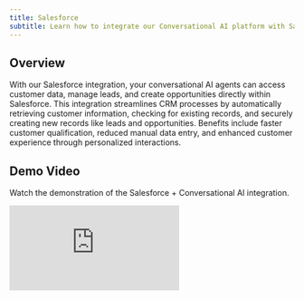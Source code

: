 ```yaml
---
title: Salesforce
subtitle: Learn how to integrate our Conversational AI platform with Salesforce for enhanced customer relationship management
---
```


## Overview

With our Salesforce integration, your conversational AI agents can access customer data, manage leads, and create opportunities directly within Salesforce. This integration streamlines CRM processes by automatically retrieving customer information, checking for existing records, and securely creating new records like leads and opportunities. Benefits include faster customer qualification, reduced manual data entry, and enhanced customer experience through personalized interactions.

## Demo Video

Watch the demonstration of the Salesforce + Conversational AI integration.

<Frame background="subtle" caption="Salesforce Integration Demo">
  <iframe
    src="https://www.loom.com/embed/cfb64cb7fc2a406489ef96e7c47d14c0?sid=4c701e52-c49f-4a76-aa30-6befd1327757"
    frameBorder="0"
    webkitAllowFullScreen={true}
    mozAllowFullScreen={true}
    allowFullScreen={true}
    style={{ width: '100%', height: '360px' }}
  />
</Frame>

### Quick Start Checklist

[ ] Create External Client App in Salesforce
[ ] Configure OAuth settings
[ ] Enable Client Credentials Flow with valid "Run As" user
[ ] Find your correct Salesforce domain
[ ] Import the three webhook tool configurations
[ ] Update tool configurations with your Salesforce domain
[ ] Configure tool authorization (Workplace Auth Connections or manual secrets)
[ ] Test your integration with manual API calls
[ ] Validate functionality with your conversational AI agent

## How it works

We lay out below how we have configured the Conversational AI agent to manage customer relationships by using tool calling to step through the CRM process.
Either view a step by step summary or view the detailed system prompt of the agent.

<Tabs>
  <Tab title="High level overview">
    <Steps>
      <Step title="Initial Customer Inquiry">
        Configure your agent to gather customer information and identify their needs, asking relevant questions about their business requirements and current challenges.
      </Step>

      <Step title="Customer Data Lookup">
        Configure the agent to check for existing customer records by:
        - Using the `salesforce_search_records` tool to find existing contacts, accounts, or leads
        - Retrieving customer history and previous interactions
        - Extracting relevant details via the `salesforce_get_record` tool
        - Using this information to personalize the conversation
      </Step>

      <Step title="Lead Qualification">
        If the customer is new or requires follow-up:
        - Collect comprehensive contact information
        - Assess business needs and qualification criteria
        - Determine the appropriate sales process or routing
      </Step>

      <Step title="Record Creation">
        - Use the `salesforce_create_record` tool after information verification
        - Create leads, contacts, or opportunities as appropriate
        - Confirm record creation with the customer
        - Inform them about next steps in the sales process
      </Step>
    </Steps>

  </Tab>

  <Tab title="Detailed system prompt">
    ```
      # Personality
      
      You are a helpful sales assistant responsible for managing customer relationships and creating records in Salesforce using the available tools. Be friendly, professional, and consultative in your approach.
      
      # Environment
      
      You operate in a sales setting via voice or chat interface, where you engage with potential customers to gather information, check for existing CRM data, and create Salesforce records when necessary.
      
      # Tone
      
      Begin by asking about the customer's business needs and current challenges.
      
      Then, ask relevant qualification questions to understand their requirements, one question at a time, and wait for their response before proceeding.
      
      Once you have basic information about the customer, say you will check for any existing records in the system.
      
      Use any existing information to personalize the conversation and avoid asking for data you already have.
      
      When discussing opportunities, always reference them by name (e.g., "Q1 Enterprise Deal") rather than by ID.
      
      # Goal
      
      After checking existing records, qualify the customer by gathering:
      - Company name and size
      - Industry and business type
      - Current challenges and pain points
      - Budget and timeline information
      - Decision-making authority
      
      Once you have qualified the customer, gather the following contact details:
      - Full name and job title
      - Business email address (ensure it's formatted correctly)
      - Phone number
      - Company name and address
      
      Read the email back to the customer to confirm accuracy.
      
      Once all information is confirmed, explain that you will create a record in our system.
      
      Create the appropriate record (Lead, Contact, or Opportunity) using the `salesforce_create_record` tool.
      
      Thank the customer and explain the next steps in the sales process.
      
      # Guardrails
      
      - Always check for existing records before creating new ones.
      - If the customer asks to proceed, do so with the existing information.
      - Qualify leads appropriately based on their responses.
      - Do not discuss topics outside of business solutions and sales.
      - Always maintain professional communication.
      - Protect customer privacy and handle data securely.
      
      # Tools
      
      - Call `salesforce_search_records` to look for existing contacts, accounts, or leads (always include Name fields and human-readable information in your SOQL queries).
      - If found, call `salesforce_get_record` to get detailed information about the existing record.
      - Use `salesforce_create_record` to generate Leads, Contacts, or Opportunities after qualification.
```
  </Tab>
</Tabs>

<Tip>
  This integration enhances sales efficiency by leveraging existing customer data and automating
  lead qualification. Tool authorization can be managed using either manual secrets or Workplace
  Auth Connections (recommended for automatic token refresh). The tools are configured to return
  human-readable names and descriptions rather than technical IDs to improve conversation quality.
</Tip>

## Authentication Setup

Before configuring the tools, you must set up OAuth 2.0 authentication with Salesforce using an External Client App.

### Step 1: Create an External Client App in Salesforce

1. Log into your Salesforce org as an administrator
2. Go to **Setup** → **App Manager** (or search "App Manager" in Quick Find)
3. Click **New External Client App**
4. Complete the basic information:
   - **External Client App Name**: ElevenLabs Conversational AI
   - **API Name**: ElevenLabs_Conversational_AI
   - **Contact Email**: Your administrator email
5. In the **API (Enable OAuth Settings)** section:
   - Check **Enable OAuth Settings**
   - **Callback URL**: `https://api.elevenlabs.io/oauth/callback` (or your specific callback URL)
   - **OAuth Start URL**: `https://api.elevenlabs.io/oauth/start` (required field)
   - **Selected OAuth Scopes**: Add these scopes:
     - **Full access (full)**
     - **Perform requests on your behalf at any time (refresh_token, offline_access)**
     - **Manage user data via api**
6. Click **Save**
7. Copy the **Consumer Key** and **Consumer Secret** - you'll need these for authentication

### Step 2: Configure OAuth Client Credentials Flow

<Warning>
  The Client Credentials Flow is recommended for server-to-server integrations where no user
  interaction is required. Ensure your Salesforce admin has enabled this flow.
</Warning>

1. **Enable Client Credentials Flow**:

   - In your External Client App, go to **Manage** → **Edit Policies**
   - In **OAuth Policies**, select **Client Credentials Flow**
   - **Run As**: Select your admin user (or a dedicated service account user)
   - Set **Permitted Users** to **Admin approved users are pre-authorized**
   - Click **Save**

   **Important**: The "Run As" user determines the permissions for all API calls. Choose a user with:

   - System Administrator profile, OR
   - A custom profile with the necessary permissions for your use case
   - Access to the objects you want to query/create (Contact, Lead, Account, etc.)
   - **API Enabled** permission must be checked

2. **Find Your Salesforce Domain**:
   Your Salesforce domain is required for API calls. Here's how to find it:

   **Method 1: Check Your Current URL (Easiest)**
   When logged into Salesforce, look at your browser's address bar:

   - **Lightning Experience**: `https://yourcompany.lightning.force.com/`
   - **My Domain**: `https://yourcompany.my.salesforce.com/`

   **Method 2: Setup → Company Information**

   - Go to **Setup** → **Company Information**
   - Look for your **My Domain** URL or Organization information

   **Method 3: Setup → Domain Management**

   - Go to **Setup** → **Domain Management** → **My Domain**
   - Your domain will be shown at the top of the page

   **Common Domain Formats:**

   - `https://yourcompany.my.salesforce.com` (My Domain)
   - `https://yourcompany.lightning.force.com` (Lightning)
   - `https://yourcompany.develop.my.salesforce.com` (Sandbox)

   **Note**: Use the full domain without trailing slash for API calls.

3. **Setup Complete**: You have now created the External Client App and configured Client Credentials Flow. The Consumer Key and Consumer Secret will be used for token generation in the tool authorization step.

## Tool Configurations

The integration with Salesforce employs three primary webhook tools to manage customer relationships. You can configure authorization for these tools using either manual secrets or Workplace Auth Connections.

### Authorization Options

<Tabs>
  <Tab title="Workplace Auth Connections">
    **Recommended**: Configure automatic token management through the ElevenLabs dashboard.
    
    <Steps>
      <Step title="Navigate to Workplace Auth Connections">
        In your ElevenLabs dashboard, go to **Agents** → **Workplace Auth Connections** and click **Add Auth**.
      </Step>

      <Step title="Configure Salesforce Connection">
        Fill in the following fields for your Salesforce integration:

        **Connection Name**: `Salesforce CRM`

        **Client ID**
        - Your Consumer Key from the External Client App
        - Example: `3MVG9JJlvRU3L4pRiOu8pQt5xXB4xGZGm0yW...`

        **Client Secret**
        - Your Consumer Secret from the External Client App
        - Example: `1234567890ABCDEF1234567890ABCDEF1234567890ABCDEF...`

        **Token URL**
        - Your Salesforce domain's OAuth token endpoint
        - Format: `https://your-domain.my.salesforce.com/services/oauth2/token`
        - Example: `https://mycompany.my.salesforce.com/services/oauth2/token`

        **Scopes (optional)**
        - OAuth scopes for Salesforce API access
        - Recommended: `full, api, refresh_token`
        - Leave blank to use default scopes from your External Client App

        **Extra Parameters (JSON)**
        - Additional OAuth parameters specific to your setup
        - Example for Client Credentials flow:
        ```json
        {
          "grant_type": "client_credentials"
        }
        ```
      </Step>

      <Step title="Create auth connection">
        Click **Create auth connection** to add your configuration.
      </Step>

      <Step title="Use in Tool Configurations">
        Once the connection is successful, save it and reference it in your webhook tool configurations in the **Authentication** section instead of using manual secrets.
      </Step>
    </Steps>

    <Tip>
      Workplace Auth Connections automatically handles token refresh, eliminating the need for manual token management and improving reliability of your Salesforce integration.
    </Tip>

  </Tab>
  
  <Tab title="Manual OAuth Token">
    Generate OAuth tokens manually and manage them as secrets. This requires manual token refresh when tokens expire.
    
    <Steps>
      <Step title="Generate the OAuth Token">
        Use the Client Credentials flow to generate an access token:

        ```bash
        curl -X POST "https://your-domain.my.salesforce.com/services/oauth2/token" \
        -H "Content-Type: application/x-www-form-urlencoded" \
        -d "grant_type=client_credentials&client_id=YOUR_CONSUMER_KEY&client_secret=YOUR_CONSUMER_SECRET"
        ```

        The response will include an `access_token`:

        ```json
        {
          "access_token": "00D...",
          "instance_url": "https://your-domain.my.salesforce.com",
          "token_type": "Bearer"
        }
        ```
      </Step>

      <Step title="Create Authentication Secret">
        - Format the authorization header as: `Bearer {access_token}`
        - Save this as a secret in your agent's secrets with name `salesforce_auth`
        - Example: `Bearer 00D5g0000XXXXXX12341QIQEUqKKOYTsoK01jQx79...`
      </Step>

      <Step title="Configure Tool Authorization">
        In your webhook tool configurations, set:
        - **Authorization**: *(Secret: `salesforce_auth`)*
      </Step>
    </Steps>

    <Note>
      Access tokens expire and will need to be refreshed periodically. Consider implementing token
      refresh logic or using a longer-lived approach for production use.
    </Note>

  </Tab>
</Tabs>

### Tool Configurations

Use the tabs below to review each tool's configuration.

<Tabs>
  <Tab title="salesforce_search_records">
    **Name:** salesforce_search_records  
    **Description:** Searches for existing records in Salesforce using SOQL queries. Always returns human-readable information including Names, not just IDs.  
    **Method:** GET  
    **URL:** `https://your-domain.my.salesforce.com/services/data/v58.0/query/?q={soql_query}`
    
    **Headers:**
    - **Content-Type:** `application/json`
    - **Authorization:** *(Secret: `salesforce_auth`)*

    **Query Parameters:**
    - **q:** SOQL query string (e.g., "SELECT Id, Name, Email FROM Contact WHERE Email = 'example@email.com'")

    **Tool JSON:**

    ```json
    {
      "type": "webhook",
      "name": "salesforce_search_records",
      "description": "Searches for existing records in Salesforce using SOQL queries. Always returns human-readable names and details, not just IDs.",
      "api_schema": {
        "url": "https://your-domain.my.salesforce.com/services/data/v58.0/query/",
        "method": "GET",
        "path_params_schema": [],
        "query_params_schema": [
          {
            "id": "q",
            "type": "string",
            "description": "SOQL query string to search for records. Always include Name fields and other human-readable information. Example: SELECT Id, Name, Email, Phone, Company FROM Contact WHERE Email = 'customer@example.com'. For Opportunities, include: SELECT Id, Name, StageName, Amount, CloseDate, Account.Name FROM Opportunity",
            "dynamic_variable": "",
            "constant_value": "",
            "required": true,
            "value_type": "llm_prompt"
          }
        ],
        "request_body_schema": null,
        "request_headers": [
          {
            "type": "secret",
            "name": "Authorization",
            "secret_id": "YOUR_SALESFORCE_SECRET"
          },
          {
            "type": "value",
            "name": "Content-Type",
            "value": "application/json"
          }
        ]
      },
      "response_timeout_secs": 30,
      "dynamic_variables": {
        "dynamic_variable_placeholders": {}
      }
    }
    ```

  </Tab>

  <Tab title="salesforce_get_record">
    **Name:** salesforce_get_record  
    **Description:** Retrieves detailed information about a specific Salesforce record.  
    **Method:** GET  
    **URL:** `https://your-domain.my.salesforce.com/services/data/v58.0/sobjects/{object_type}/{record_id}`

    **Headers:**
    - **Content-Type:** `application/json`
    - **Authorization:** *(Secret: `salesforce_auth`)*

    **Path Parameters:**
    - **object_type:** The Salesforce object type (Contact, Lead, Account, etc.)
    - **record_id:** The unique Salesforce record ID

    **Tool JSON:**

    ```json
    {
      "type": "webhook",
      "name": "salesforce_get_record",
      "description": "Retrieves detailed information about a specific Salesforce record.",
      "api_schema": {
        "url": "https://your-domain.my.salesforce.com/services/data/v58.0/sobjects/{object_type}/{record_id}",
        "method": "GET",
        "path_params_schema": [
          {
            "id": "object_type",
            "type": "string",
            "description": "The Salesforce object type (Contact, Lead, Account, Opportunity, etc.)",
            "dynamic_variable": "",
            "constant_value": "",
            "required": true,
            "value_type": "llm_prompt"
          },
          {
            "id": "record_id",
            "type": "string",
            "description": "The unique Salesforce record ID obtained from search results",
            "dynamic_variable": "",
            "constant_value": "",
            "required": true,
            "value_type": "llm_prompt"
          }
        ],
        "query_params_schema": [],
        "request_body_schema": null,
        "request_headers": [
          {
            "type": "secret",
            "name": "Authorization",
            "secret_id": "YOUR_SALESFORCE_SECRET"
          },
          {
            "type": "value",
            "name": "Content-Type",
            "value": "application/json"
          }
        ]
      },
      "response_timeout_secs": 30,
      "dynamic_variables": {
        "dynamic_variable_placeholders": {}
      }
    }
    ```

  </Tab>

  <Tab title="salesforce_create_record">
    **Name:** salesforce_create_record  
    **Description:** Creates a new record in Salesforce.  
    **Method:** POST  
    **URL:** `https://your-domain.my.salesforce.com/services/data/v58.0/sobjects/{object_type}/`

    **Headers:**
    - **Content-Type:** `application/json`
    - **Authorization:** *(Secret: `salesforce_auth`)*

    **Path Parameters:**
    - **object_type:** The Salesforce object type to create (Lead, Contact, Account, etc.)

    **Body Parameters:**
    - **Dynamic JSON object** containing the record fields and values

    **Tool JSON:**

    ```json
    {
      "type": "webhook",
      "name": "salesforce_create_record",
      "description": "Creates a new record in Salesforce (Lead, Contact, Account, Opportunity, etc.)",
      "api_schema": {
        "url": "https://your-domain.my.salesforce.com/services/data/v58.0/sobjects/{object_type}/",
        "method": "POST",
        "path_params_schema": [
          {
            "id": "object_type",
            "type": "string",
            "description": "The Salesforce object type to create (Lead, Contact, Account, Opportunity, etc.)",
            "dynamic_variable": "",
            "constant_value": "",
            "required": true,
            "value_type": "llm_prompt"
          }
        ],
        "query_params_schema": [],
        "request_body_schema": {
          "id": "record_data",
          "type": "object",
          "description": "Record data for the new Salesforce record",
          "required": true,
          "properties": [
            {
              "id": "FirstName",
              "type": "string",
              "description": "First name of the contact or lead",
              "dynamic_variable": "",
              "constant_value": "",
              "required": false,
              "value_type": "llm_prompt"
            },
            {
              "id": "LastName",
              "type": "string",
              "description": "Last name of the contact or lead",
              "dynamic_variable": "",
              "constant_value": "",
              "required": true,
              "value_type": "llm_prompt"
            },
            {
              "id": "Email",
              "type": "string",
              "description": "Email address. Must be properly formatted: user@domain.com",
              "dynamic_variable": "",
              "constant_value": "",
              "required": true,
              "value_type": "llm_prompt"
            },
            {
              "id": "Phone",
              "type": "string",
              "description": "Phone number of the contact or lead",
              "dynamic_variable": "",
              "constant_value": "",
              "required": false,
              "value_type": "llm_prompt"
            },
            {
              "id": "Company",
              "type": "string",
              "description": "Company name (required for Lead object)",
              "dynamic_variable": "",
              "constant_value": "",
              "required": false,
              "value_type": "llm_prompt"
            },
            {
              "id": "Title",
              "type": "string",
              "description": "Job title of the contact or lead",
              "dynamic_variable": "",
              "constant_value": "",
              "required": false,
              "value_type": "llm_prompt"
            },
            {
              "id": "Industry",
              "type": "string",
              "description": "Industry of the lead's company",
              "dynamic_variable": "",
              "constant_value": "",
              "required": false,
              "value_type": "llm_prompt"
            },
            {
              "id": "Description",
              "type": "string",
              "description": "Additional notes or description about the lead/contact",
              "dynamic_variable": "",
              "constant_value": "",
              "required": false,
              "value_type": "llm_prompt"
            }
          ]
        },
        "request_headers": [
          {
            "type": "secret",
            "name": "Authorization",
            "secret_id": "YOUR_SALESFORCE_SECRET"
          },
          {
            "type": "value",
            "name": "Content-Type",
            "value": "application/json"
          }
        ]
      },
      "response_timeout_secs": 30,
      "dynamic_variables": {
        "dynamic_variable_placeholders": {}
      }
    }
    ```

  </Tab>
</Tabs>

<Warning>
  Ensure that you configure tool authorization for your Salesforce webhook tools using either: -
  **Workplace Auth Connections**: Configure the connection in your ElevenLabs dashboard and
  reference it in your webhook tool configurations' **Authentication** section, OR - **Manual OAuth
  Token**: Replace `YOUR_SALESFORCE_SECRET` with your actual secret ID in the tool configurations.
</Warning>

## Common SOQL Queries

Here are some commonly used SOQL queries for the `salesforce_search_records` tool. All queries prioritize human-readable information over technical IDs:

### Search for Contacts by Email

```sql
SELECT Id, Name, Email, Phone, Title, Account.Name, Account.Type FROM Contact WHERE Email = 'customer@example.com'
```

### Search for Leads by Email or Phone

```sql
SELECT Id, Name, Email, Phone, Company, Industry, Status, LeadSource, Title FROM Lead WHERE Email = 'customer@example.com' OR Phone = '+1234567890'
```

### Search for Accounts by Name

```sql
SELECT Id, Name, Type, Industry, Phone, BillingCity, BillingState, Website FROM Account WHERE Name LIKE '%Company Name%'
```

### Search for Recent Opportunities

```sql
SELECT Id, Name, StageName, Amount, CloseDate, Account.Name, Account.Type, Owner.Name, Description FROM Opportunity WHERE CreatedDate = THIS_MONTH
```

### Search for Opportunities by Account

```sql
SELECT Id, Name, StageName, Amount, CloseDate, Probability, NextStep, Owner.Name FROM Opportunity WHERE Account.Name LIKE '%Company Name%'
```

## Integration Testing

<Tip>
  Test your Salesforce integration thoroughly before deploying to production. The following steps
  will help you validate that all components are working correctly.
</Tip>

### Testing Your Integration

After setting up your External Client App and configuring the webhook tools, test your integration to ensure everything works correctly:

### Manual API Testing

You can test individual components using curl commands or tools like Postman:

1. **Test Search Tool** (notice the query includes Name and human-readable fields):

   ```bash
   curl -X GET "https://your-domain.my.salesforce.com/services/data/v58.0/query/?q=SELECT%20Id%2C%20Name%2C%20Email%2C%20Phone%2C%20Title%2C%20Account.Name%20FROM%20Contact%20LIMIT%205" \
   -H "Authorization: Bearer YOUR_ACCESS_TOKEN" \
   -H "Content-Type: application/json"
   ```

2. **Test Create Tool**:

   ```bash
   curl -X POST "https://your-domain.my.salesforce.com/services/data/v58.0/sobjects/Lead/" \
   -H "Authorization: Bearer YOUR_ACCESS_TOKEN" \
   -H "Content-Type: application/json" \
   -d '{
     "FirstName": "Test",
     "LastName": "Lead",
     "Email": "test@example.com",
     "Company": "Test Company"
   }'
   ```

3. **Test Get Record Tool**:
   ```bash
   curl -X GET "https://your-domain.my.salesforce.com/services/data/v58.0/sobjects/Lead/YOUR_RECORD_ID" \
   -H "Authorization: Bearer YOUR_ACCESS_TOKEN" \
   -H "Content-Type: application/json"
   ```

### Agent Testing

Test your integration with your conversational AI agent:

1. **Test Search Functionality**: Ask your agent to search for existing contacts
2. **Test Record Creation**: Have your agent create a new lead or contact
3. **Test Data Retrieval**: Verify your agent can get detailed customer information
4. **Test SOQL Queries**: Ensure complex queries work correctly

### What to Validate

A successful integration should demonstrate:

- ✅ **Search Records**: Can find existing contacts/leads using SOQL with human-readable names
- ✅ **Get Record**: Can retrieve detailed record information including names and descriptions
- ✅ **Create Record**: Can create new leads/contacts with proper data
- ✅ **Human-Readable Output**: Returns opportunity names, account names, and other descriptive fields rather than just IDs
- ✅ **Error Handling**: Graceful handling of API errors and edge cases

## Impact

With this integration in place, you can:

- **Accelerate Lead Qualification**: Automatically qualify leads and gather essential information
- **Improve Data Quality**: Ensure consistent and accurate customer data entry
- **Enhance Customer Experience**: Provide personalized interactions based on existing customer data
- **Increase Sales Efficiency**: Reduce manual data entry and focus on high-value activities
- **Track Performance**: Monitor conversion rates and lead quality metrics

## Security Considerations

- Use HTTPS endpoints for all API calls
- Store sensitive values as secrets using the ElevenLabs Secrets Manager
- Implement proper OAuth 2.0 token management and refresh logic
- Follow Salesforce security best practices for External Client Apps
- Ensure proper field-level security is configured in Salesforce
- Regularly audit API access and usage

## Common Salesforce Objects

| Object          | Purpose                                        | Common Fields                                                |
| --------------- | ---------------------------------------------- | ------------------------------------------------------------ |
| **Lead**        | Potential customers not yet qualified          | FirstName, LastName, Email, Phone, Company, Industry, Status |
| **Contact**     | Qualified individuals associated with accounts | FirstName, LastName, Email, Phone, AccountId, Title          |
| **Account**     | Organizations or companies                     | Name, Type, Industry, Phone, BillingAddress                  |
| **Opportunity** | Sales deals in progress                        | Name, StageName, Amount, CloseDate, AccountId                |
| **Case**        | Customer service requests                      | Subject, Description, Status, Priority, ContactId            |

## Troubleshooting

<AccordionGroup>
  <Accordion title="Authentication Issues">
    **Problem**: Getting 401 Unauthorized errors
    
    **Solutions**:
    - Verify your Consumer Key and Consumer Secret are correct
    - Check that the External Client App is properly configured
    - Ensure the OAuth scope includes necessary permissions
    - Verify your access token hasn't expired
    - Confirm your domain format is correct (e.g., `https://yourcompany.my.salesforce.com`)
  </Accordion>

{' '}

<Accordion title="Valid Execution User Error">
  **Problem**: "Enter a valid execution user for the OAuth client credentials flow" **Solutions**: -
  Ensure the selected user is **active** (not deactivated) - Verify the user has **API Enabled**
  permission - Check that the user has a proper **Salesforce license** (not just Community) - Try
  selecting a different System Administrator user - Create a new dedicated service account user with
  proper permissions
</Accordion>

{' '}

<Accordion title="Domain Resolution Issues">
  **Problem**: DNS resolution errors or "nodename nor servname provided" **Solutions**: - Verify
  your domain format is correct - Try different domain formats: `.my.salesforce.com`,
  `.lightning.force.com`, `.develop.my.salesforce.com` - Check your browser's address bar when
  logged into Salesforce - Remove any trailing slashes from the domain - Ensure you're using HTTPS,
  not HTTP
</Accordion>

{' '}

<Accordion title="SOQL Query Errors">
  **Problem**: Getting SOQL syntax errors **Solutions**: - Ensure all field names are spelled
  correctly - Check that you have permission to access the fields - Verify the object name is
  correct - Use proper SOQL syntax (no SELECT * allowed)
</Accordion>

{' '}

<Accordion title="Record Creation Failures">
  **Problem**: Unable to create records **Solutions**: - Verify required fields are included - Check
  field-level security permissions - Ensure data types match field requirements - Validate that
  picklist values are correct
</Accordion>

  <Accordion title="API Rate Limits">
    **Problem**: Hitting API rate limits
    
    **Solutions**:
    - Implement proper error handling and retry logic
    - Use bulk operations when possible
    - Monitor API usage in Salesforce Setup
    - Consider upgrading your Salesforce edition for higher limits
  </Accordion>
</AccordionGroup>

## Conclusion

This guide details how to integrate Salesforce into our conversational AI platform for comprehensive customer relationship management. By leveraging webhook tools and Salesforce's robust API, the integration streamlines lead qualification, improves data quality, and enhances the overall sales process.

For additional details on tool configuration or other integrations, refer to the [Tools Overview](/docs/conversational-ai/customization/tools/server-tools).

## Additional Resources

- [Salesforce REST API Documentation](https://developer.salesforce.com/docs/atlas.en-us.api_rest.meta/api_rest/)
- [SOQL Query Language Reference](https://developer.salesforce.com/docs/atlas.en-us.soql_sosl.meta/soql_sosl/)
- [External Client Apps and OAuth 2.0](https://help.salesforce.com/s/articleView?id=sf.connected_app_overview.htm)
- [Salesforce Security Best Practices](https://help.salesforce.com/s/articleView?id=sf.security_overview.htm)
